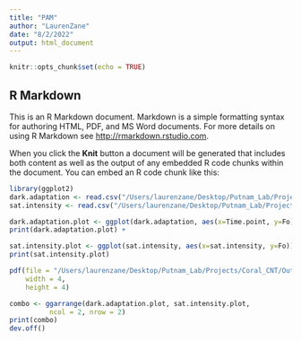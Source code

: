 ```yaml
---
title: "PAM"
author: "LaurenZane"
date: "8/2/2022"
output: html_document
---
```


```r
knitr::opts_chunk$set(echo = TRUE)
```

## R Markdown

This is an R Markdown document. Markdown is a simple formatting syntax for authoring HTML, PDF, and MS Word documents. For more details on using R Markdown see <http://rmarkdown.rstudio.com>.

When you click the **Knit** button a document will be generated that includes both content as well as the output of any embedded R code chunks within the document. You can embed an R code chunk like this:

```r

library(ggplot2)
dark.adaptation <- read.csv("/Users/laurenzane/Desktop/Putnam_Lab/Projects/Coral_CNT/Data/20220802-dark-adaptation.csv")
sat.intensity <- read.csv("/Users/laurenzane/Desktop/Putnam_Lab/Projects/Coral_CNT/Data/2022-sat-intensity.csv")
```

```r

dark.adaptation.plot <- ggplot(dark.adaptation, aes(x=Time.point, y=Fo)) + geom_line() + geom_point() + theme_classic()+  xlab("time (min)")
print(dark.adaptation.plot) +

sat.intensity.plot <- ggplot(sat.intensity, aes(x=sat.intensity, y=Fo)) + geom_line() + geom_point()+ xlab("saturation intensity (1-12)") + theme_classic()
print(sat.intensity.plot) 

pdf(file = "/Users/laurenzane/Desktop/Putnam_Lab/Projects/Coral_CNT/Output/20220802_PAM.pdf",
    width = 4,
    height = 4)

combo <- ggarrange(dark.adaptation.plot, sat.intensity.plot, 
          ncol = 2, nrow = 2)
print(combo)
dev.off()




```
